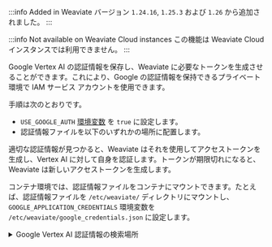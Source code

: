 :::info Added in
Weaviate バージョン `1.24.16`, `1.25.3` および `1.26` から追加されました。
:::

:::info Not available on Weaviate Cloud instances
この機能は Weaviate Cloud インスタンスでは利用できません。
:::

Google Vertex AI の認証情報を保存し、Weaviate に必要なトークンを生成させることができます。これにより、Google の認証情報を保持できるプライベート環境で IAM サービス アカウントを使用できます。

手順は次のとおりです。

- `USE_GOOGLE_AUTH` [環境変数](/deploy/configuration/env-vars/index.md#module-specific) を `true` に設定します。
- 認証情報ファイルを以下のいずれかの場所に配置します。

適切な認証情報が見つかると、Weaviate はそれを使用してアクセストークンを生成し、Vertex AI に対して自身を認証します。トークンが期限切れになると、Weaviate は新しいアクセストークンを生成します。

コンテナ環境では、認証情報ファイルをコンテナにマウントできます。たとえば、認証情報ファイルを `/etc/weaviate/` ディレクトリにマウントし、`GOOGLE_APPLICATION_CREDENTIALS` 環境変数を `/etc/weaviate/google_credentials.json` に設定します。

<details>
  <summary>
    Google Vertex AI 認証情報の検索場所
  </summary>

`USE_GOOGLE_AUTH` を `true` に設定すると、Weaviate は次の場所で認証情報を検索し、最初に見つかった場所を優先します。

1. `GOOGLE_APPLICATION_CREDENTIALS` 環境変数で指定されたパスの JSON ファイル。ワークロード アイデンティティ フェデレーションの場合、オンプレミスや非 Google クラウド プラットフォーム向けの JSON 構成ファイルの生成方法については [こちら](https://cloud.google.com/iam/docs/how-to#using-workload-identity-federation) を参照してください。
2. `gcloud` コマンドライン ツールが認識する場所にある JSON ファイル。Windows では `%APPDATA%/gcloud/application_default_credentials.json`、その他のシステムでは `$HOME/.config/gcloud/application_default_credentials.json` です。
3. Google App Engine Standard 第 1 世代ランタイム (&lt;= Go 1.9) では、`appengine.AccessToken` 関数を使用します。
4. Google Compute Engine、Google App Engine Standard 第 2 世代ランタイム (>= Go 1.11)、および Google App Engine Flexible Environment では、メタデータ サーバーから認証情報を取得します。

</details>

